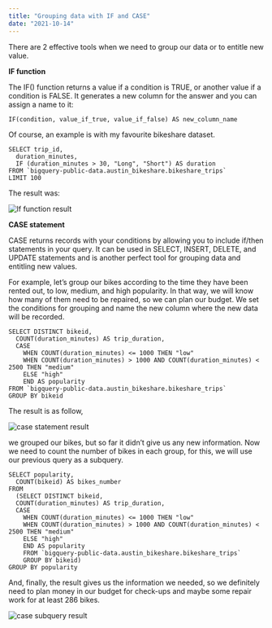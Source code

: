 ```yaml
---
title: "Grouping data with IF and CASE"
date: "2021-10-14"
---
```

There are 2 effective tools when we need to group our data or to entitle new value.

**IF function**

The IF() function returns a value if a condition is TRUE, or another value if a condition is FALSE. It generates a new column for the answer and you can assign a name to it:
```
IF(condition, value_if_true, value_if_false) AS new_column_name
```
Of course, an example is with my favourite bikeshare dataset.
```
SELECT trip_id,
  duration_minutes,
  IF (duration_minutes > 30, "Long", "Short") AS duration
FROM `bigquery-public-data.austin_bikeshare.bikeshare_trips`
LIMIT 100
```

The result was:

![If function result](./imgs/if_funct.png)

**CASE statement**

CASE returns records with your conditions by allowing you to include if/then statements in your query. It can be used in SELECT, INSERT, DELETE, and UPDATE statements and is another perfect tool for grouping data and entitling new values.

For example, let’s group our bikes according to the time they have been rented out, to low, medium, and high popularity. In that way, we will know how many of them need to be repaired, so we can plan our budget. We set the conditions for grouping and name the new column where the new data will be recorded.


```
SELECT DISTINCT bikeid,
  COUNT(duration_minutes) AS trip_duration,
  CASE
    WHEN COUNT(duration_minutes) <= 1000 THEN "low"
    WHEN COUNT(duration_minutes) > 1000 AND COUNT(duration_minutes) < 2500 THEN "medium"
    ELSE "high"
    END AS popularity
FROM `bigquery-public-data.austin_bikeshare.bikeshare_trips`
GROUP BY bikeid
```
The result is as follow,

![case statement result](./imgs/case_result.png)

we grouped our bikes, but so far it didn’t give us any new information. Now we need to count the number of bikes in each group, for this, we will use our previous query as a subquery.
```
SELECT popularity,
  COUNT(bikeid) AS bikes_number
FROM
  (SELECT DISTINCT bikeid,
  COUNT(duration_minutes) AS trip_duration,
  CASE
    WHEN COUNT(duration_minutes) <= 1000 THEN "low"
    WHEN COUNT(duration_minutes) > 1000 AND COUNT(duration_minutes) < 2500 THEN "medium"
    ELSE "high"
    END AS popularity
    FROM `bigquery-public-data.austin_bikeshare.bikeshare_trips`
    GROUP BY bikeid)
GROUP BY popularity
```
And, finally, the result gives us the information we needed, so we definitely need to plan money in our budget for check-ups and maybe some repair work for at least 286 bikes.

![case subquery result](./imgs/case_subquery.png)
